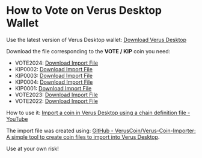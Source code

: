 
# How to Vote on Verus Desktop Wallet

Use the latest version of Verus Desktop wallet: [Download Verus Desktop](https://verus.io/wallet/desktop)

Download the file corresponding to the **VOTE / KIP** coin you need:

*   VOTE2024: [Download Import File](https://gist.githubusercontent.com/gcharang/0c61423df37b3da22ee04451bcb99d9e/raw/01c3589ea6055cbcdb2a7455be3b854370216776/VOTE2024_import.txt)
*   KIP0002: [Download Import File](https://gist.githubusercontent.com/gcharang/ce06fe0b576928599d57f0e51a5c849b/raw/bf9a3518551fecf62aa0b42e29c81f28aaa39080/KIP0002_import.txt)
*   KIP0003: [Download Import File](https://gist.githubusercontent.com/gcharang/d8ea0cc795adec882d9a0b5c5913ebc5/raw/98f508cfa52dc37caa696e2dd60b754d1fa06905/KIP0003_import.txt)
*   KIP0004: [Download Import File](https://gist.githubusercontent.com/gcharang/8168c199b1e1dc4edeb9ff80d2a6a517/raw/0392d3247318bf45988a2e6329c3371630ed4de9/KIP0004_import.txt)
*   KIP0001: [Download Import File](https://gist.githubusercontent.com/gcharang/a266f68466ce15c9e8ad58535424238e/raw/396eaeb52d3eadd7893f6f1ae00eadf807fcc45a/KIP0001_import.txt)
*   VOTE2023: [Download Import File](https://gist.githubusercontent.com/gcharang/08dd73f1c460feb0b965e72d3a596e8a/raw/0e30930e4ff8d354853bb2b1730330b86dc4491e/VOTE2023_import.txt)
*   VOTE2022: [Download Import File](https://gist.githubusercontent.com/gcharang/eded541fed616397cbf3431aea8b1fbe/raw/b47eb6b82cf91776f222ea30393c703de7ae35f3/VOTE2022_import.txt)

How to use it: [Import a coin in Verus Desktop using a chain definition file - YouTube](https://www.youtube.com/watch?v=kcpqgL4P38g)

The import file was created using: [GitHub - VerusCoin/Verus-Coin-Importer: A simple tool to create coin files to import into Verus Desktop](https://github.com/VerusCoin/Verus-Coin-Importer).

Use at your own risk!
